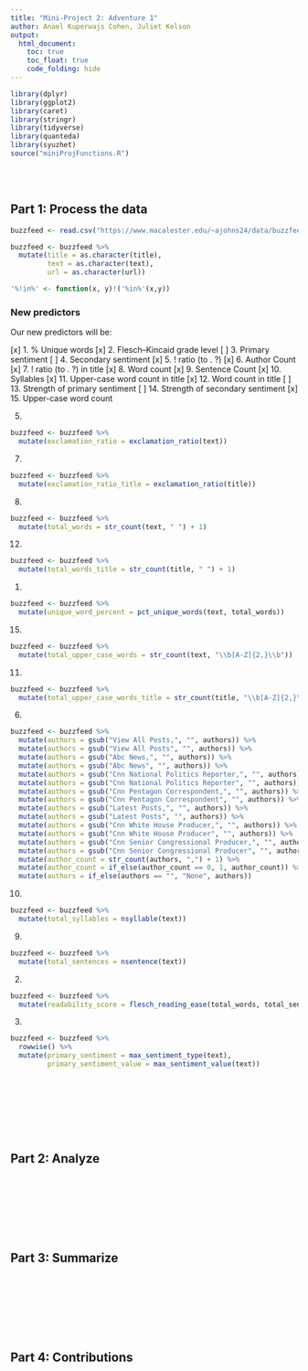 ```yaml
---
title: "Mini-Project 2: Adventure 1"
author: Anael Kuperwajs Cohen, Juliet Kelson
output: 
  html_document:
    toc: true
    toc_float: true
    code_folding: hide
---
```



```r
library(dplyr)
library(ggplot2)
library(caret)
library(stringr)
library(tidyverse)
library(quanteda)
library(syuzhet)
source("miniProjFunctions.R")
```


\
\



## Part 1: Process the data

```r
buzzfeed <- read.csv("https://www.macalester.edu/~ajohns24/data/buzzfeed.csv")

buzzfeed <- buzzfeed %>% 
  mutate(title = as.character(title),
         text = as.character(text),
         url = as.character(url))

'%!in%' <- function(x, y)!('%in%'(x,y))
```



### New predictors

Our new predictors will be:

[x] 1. % Unique words
[x] 2. Flesch–Kincaid grade level
[ ] 3. Primary sentiment
[ ] 4. Secondary sentiment
[x] 5. ! ratio (to . ?)
[x] 6. Author Count
[x] 7. ! ratio (to . ?) in title
[x] 8. Word count
[x] 9. Sentence Count
[x] 10. Syllables
[x] 11. Upper-case word count in title
[x] 12. Word count in title
[ ] 13. Strength of primary sentiment
[ ] 14. Strength of secondary sentiment
[x] 15. Upper-case word count


5.
```r
buzzfeed <- buzzfeed %>% 
  mutate(exclamation_ratio = exclamation_ratio(text))
```

7.
```r
buzzfeed <- buzzfeed %>% 
  mutate(exclamation_ratio_title = exclamation_ratio(title))
```

8.
```r
buzzfeed <- buzzfeed %>% 
  mutate(total_words = str_count(text, " ") + 1)
```

12.
```r
buzzfeed <- buzzfeed %>% 
  mutate(total_words_title = str_count(title, " ") + 1)
```

1.
```r
buzzfeed <- buzzfeed %>% 
  mutate(unique_word_percent = pct_unique_words(text, total_words))
```

15.
```r
buzzfeed <- buzzfeed %>% 
  mutate(total_upper_case_words = str_count(text, "\\b[A-Z]{2,}\\b"))
```

11.
```r
buzzfeed <- buzzfeed %>% 
  mutate(total_upper_case_words_title = str_count(title, "\\b[A-Z]{2,}\\b"))
```

6.
```r
buzzfeed <- buzzfeed %>%
  mutate(authors = gsub("View All Posts,", "", authors)) %>%
  mutate(authors = gsub("View All Posts", "", authors)) %>%
  mutate(authors = gsub("Abc News,", "", authors)) %>%
  mutate(authors = gsub("Abc News", "", authors)) %>%
  mutate(authors = gsub("Cnn National Politics Reporter,", "", authors)) %>%
  mutate(authors = gsub("Cnn National Politics Reporter", "", authors)) %>%
  mutate(authors = gsub("Cnn Pentagon Correspondent,", "", authors)) %>%
  mutate(authors = gsub("Cnn Pentagon Correspondent", "", authors)) %>%
  mutate(authors = gsub("Latest Posts,", "", authors)) %>%
  mutate(authors = gsub("Latest Posts", "", authors)) %>%
  mutate(authors = gsub("Cnn White House Producer,", "", authors)) %>%
  mutate(authors = gsub("Cnn White House Producer", "", authors)) %>%
  mutate(authors = gsub("Cnn Senior Congressional Producer,", "", authors)) %>%
  mutate(authors = gsub("Cnn Senior Congressional Producer", "", authors)) %>%
  mutate(author_count = str_count(authors, ",") + 1) %>% 
  mutate(author_count = if_else(author_count == 0, 1, author_count)) %>% 
  mutate(authors = if_else(authors == "", "None", authors))
```

10.
```r
buzzfeed <- buzzfeed %>% 
  mutate(total_syllables = nsyllable(text))
```

9.
```r
buzzfeed <- buzzfeed %>% 
  mutate(total_sentences = nsentence(text))
```

2.
```r
buzzfeed <- buzzfeed %>% 
  mutate(readability_score = flesch_reading_ease(total_words, total_sentences, total_syllables))
```

3.
```r
buzzfeed <- buzzfeed %>% 
  rowwise() %>% 
  mutate(primary_sentiment = max_sentiment_type(text),
         primary_sentiment_value = max_sentiment_value(text))
```



\
\
\
\
\
\



## Part 2: Analyze


\
\
\
\
\
\



## Part 3: Summarize




\
\
\
\
\
\



## Part 4: Contributions

